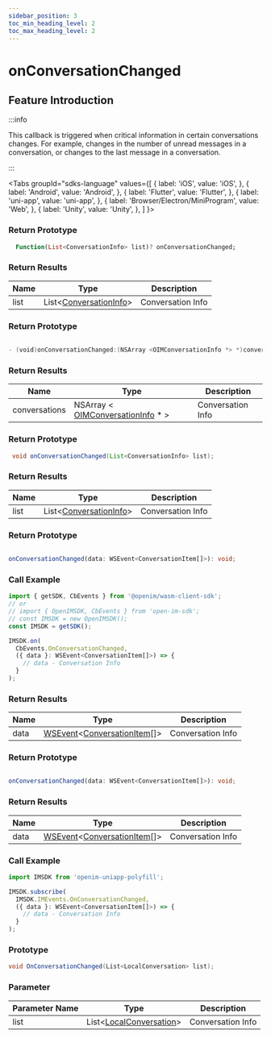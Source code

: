 ```yaml
---
sidebar_position: 3
toc_min_heading_level: 2
toc_max_heading_level: 2
---
```


# onConversationChanged

## Feature Introduction

:::info

This callback is triggered when critical information in certain conversations changes. For example, changes in the number of unread messages in a conversation, or changes to the last message in a conversation.

:::

<Tabs
groupId="sdks-language"
values={[
{ label: 'iOS', value: 'iOS', },
{ label: 'Android', value: 'Android', },
{ label: 'Flutter', value: 'Flutter', },
{ label: 'uni-app', value: 'uni-app', },
{ label: 'Browser/Electron/MiniProgram', value: 'Web', },
{ label: 'Unity', value: 'Unity', },
]
}>

<TabItem value="Flutter">

### Return Prototype

```dart showLineNumbers
  Function(List<ConversationInfo> list)? onConversationChanged;
```

### Return Results

| Name | Type                                                                        | Description       |
| ---- | --------------------------------------------------------------------------- | ----------------- |
| list | List<[ConversationInfo](/class/conversation/conversationInfo.mdx)> | Conversation Info |

</TabItem>

<TabItem value="iOS">

### Return Prototype

```swift showLineNumbers

- (void)onConversationChanged:(NSArray <OIMConversationInfo *> *)conversations;

```

### Return Results

| Name          | Type                                                                                    | Description       |
| ------------- | --------------------------------------------------------------------------------------- | ----------------- |
| conversations | NSArray < [OIMConversationInfo](/class/conversation/conversationInfo.mdx) \* > | Conversation Info |

</TabItem>

<TabItem value="Android">

### Return Prototype

```java showLineNumbers
 void onConversationChanged(List<ConversationInfo> list);
```

### Return Results

| Name | Type                                                                        | Description       |
| ---- | --------------------------------------------------------------------------- | ----------------- |
| list | List<[ConversationInfo](/class/conversation/conversationInfo.mdx)> | Conversation Info |

</TabItem>


<TabItem value="Web">

### Return Prototype

```ts showLineNumbers

onConversationChanged(data: WSEvent<ConversationItem[]>): void;

```

### Call Example

```js showLineNumbers
import { getSDK, CbEvents } from '@openim/wasm-client-sdk';
// or
// import { OpenIMSDK, CbEvents } from 'open-im-sdk';
// const IMSDK = new OpenIMSDK();
const IMSDK = getSDK();

IMSDK.on(
  CbEvents.OnConversationChanged,
  ({ data }: WSEvent<ConversationItem[]>) => {
    // data - Conversation Info
  }
);
```

### Return Results

| Name | Type                                                                                                             | Description       |
| ---- | ---------------------------------------------------------------------------------------------------------------- | ----------------- |
| data | [WSEvent](/class/response.mdx)<[ConversationItem](/class/conversation/conversationInfo.mdx)[]> | Conversation Info |

</TabItem>

<TabItem value="uni-app">

### Return Prototype

```ts showLineNumbers

onConversationChanged(data: WSEvent<ConversationItem[]>): void;

```

### Return Results

| Name | Type                                                                                                             | Description       |
| ---- | ---------------------------------------------------------------------------------------------------------------- | ----------------- |
| data | [WSEvent](/class/response.mdx)<[ConversationItem](/class/conversation/conversationInfo.mdx)[]> | Conversation Info |

### Call Example

```js showLineNumbers
import IMSDK from 'openim-uniapp-polyfill';

IMSDK.subscribe(
  IMSDK.IMEvents.OnConversationChanged,
  ({ data }: WSEvent<ConversationItem[]>) => {
    // data - Conversation Info
  }
);
```

</TabItem>

<TabItem value="Unity">

### Prototype

```C# showLineNumbers
void OnConversationChanged(List<LocalConversation> list);
```

### Parameter

| Parameter Name  | Type                                                                        | Description     |
| ---- | --------------------------------------------------------------------------- | -------- |
| list | List<[LocalConversation](/class/conversation/conversationInfo.mdx)> |  Conversation Info |

</TabItem>

</Tabs>